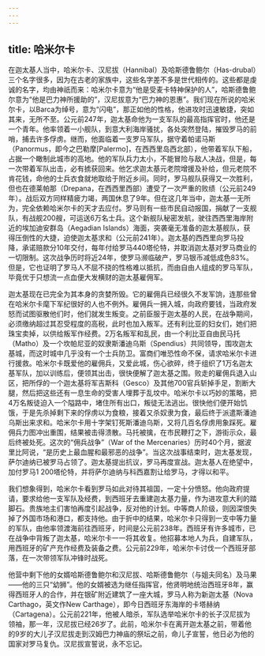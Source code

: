 ```yaml
---
---
---
```

title: 哈米尔卡
---




在迦太基人当中，哈米尔卡、汉尼拔（Hannibal）及哈斯德鲁鲍尔（Has-drubal）三个名字很多，因为在古老的家族中，这些名字差不多是世代相传的。这些都是虔诚的名字，均由神祇而来：哈米尔卡意为“他是受麦卡特神保护的人”，哈斯德鲁鲍尔意为“他是巴力神所援助的”，汉尼拔意为“巴力神的恩惠”。我们现在所说的哈米尔卡，以Barca为绰号，意为“闪电”，那正如他的性格，他进攻时迅速敏捷，突如其来，无所不至。公元前247年，迦太基命他为一支军队的最高指挥官时，他还是一个青年。他率领着一小舰队，到意大利海岸骚扰，各处突然登陆，摧毁罗马的前哨，捕去许多俘虏。继而，他面临着一支罗马军队，据守着帕诺马斯（Panormus，即今之巴勒摩[Palermo]，在西西里岛西北部），他带着军队下船，占据一个瞰制此城市的高地。他的军队兵力太小，不能冒险与敌人决战，但是，每一次带着军队出击，必有掳获回来。他乞求迦太基元老院增援及补给，但元老院不肯花钱，命他的士兵衣食就地取给于附近乡间。同时，罗马舰队获得又一次胜利，但也在德莱帕那（Drepana，在西西里西部）遭受了一次严重的败绩（公元前249年）。战后双方同样精疲力竭，两国休息了9年。但在这几年当中，迦太基一无所为，完全依赖哈米尔卡的天才去应付。罗马则有一些市民自动报国，捐献了一支舰队，有战舰200艘，可运送6万名士兵。这个新舰队秘密发航，驶往西西里海岸附近的埃加迪安群岛（Aegadian Islands）海面，突袭毫无准备的迦太基舰队，获得压倒性的大捷，迫使迦太基求和（公元前241年）。迦太基的西西里向罗马投降，承诺赔款分10年交付，每年付给罗马440塔伦特，并取消迦太基对罗马商业的一切限制。这次战争历时将近24年，使罗马濒临破产，罗马银币减低成色83%。但是，它也证明了罗马人不屈不挠的性格难以抵抗，而由自由人组成的罗马军队，毕竟优于只想流一点血便大发横财的迦太基雇佣军。

迦太基现在已完全为其本身的贪婪所毁。它的雇佣兵已经很久不发军饷，连那些曾在哈米尔卡麾下军纪很好的人也不例外。雇佣兵一拥入城，向政府要钱，当政府发怒而试图驱散他们时，他们就发生叛变。之前臣服于迦太基的人民，在战争期间，必须缴纳超过其忍受程度的高税，此时也加入叛军。还有利比亚的妇女们，她们把珠宝卖掉，以供给叛军作经费。2万名叛军和乱民，由一个利比亚自由民马托（Matho）及一个坎帕尼亚的奴隶斯潘迪乌斯（Spendius）共同领导，围攻迦太基城，而这时城中几乎没有一个士兵防卫。富商们唯恐性命不保，请求哈米尔卡进行援救。哈米尔卡既爱他的雇佣兵，又爱此城，伤心欲碎，终于组织了1万名迦太基军队，加以训练后，便领其出击，很快便解了迦太基之围。败走的雇佣兵退入山区，把所俘的一个迦太基将军吉斯科（Gesco）及其他700官兵斩掉手足，割断大腿，然后把这些还有一息生命的受害人埋葬于乱坟中。哈米尔卡以巧妙的策略，把4万名叛徒迫入一个隘路中，堵住所有出口，叛徒无法逃出。很快他们便开始饥饿，于是先杀掉剩下来的俘虏以为食粮，接着又杀奴隶为食，最后终于派遣斯潘迪乌斯出来求和。哈米尔卡用十字架钉死斯潘迪乌斯，又将几百名俘虏用象踩死。雇佣兵力图冲出重围，结果被击得溃散。马托被擒，在市民鞭打之下，游街示众，最后终被处死。这次的“佣兵战争”（War of the Mercenaries）历时40个月，据波里比阿说，“是历史上最血腥和最邪恶的战争”。当这次战事结束时，迦太基发现，萨尔迪纳已被罗马占领了。迦太基提出抗议，罗马再度宣战。迦太基人在绝望中，加付罗马1 200塔伦特，并将萨尔迪纳与科西嘉割让给罗马，才得以和平。

我们想象得到，哈米尔卡看到罗马如此对待其祖国，一定十分愤怒。他向政府提请，要求给他一支军队及经费，到西班牙去重建迦太基力量，作为进攻意大利的踏脚石。贵族地主们害怕再度引起战争，反对他的计划。中等商人阶级，则因深恨失掉了外国市场和港口，都支持他。由于折中的结果，哈米尔卡只得到一支中等力量的军队，由他率领渡海前往西班牙，时间是公元前238年。西班牙有许多城市，已在战争中背叛了迦太基，哈米尔卡一一将其收复。他招募本地人为兵，自建军队，用西班牙的矿产充作经费及装备之费。公元前229年，哈米尔卡讨伐一个西班牙部落，在一次带领军队冲锋时战死。

他营中剩下他的女婿哈斯德鲁鲍尔和汉尼拔、哈斯德鲁鲍尔（与姐夫同名）及马果——他的三只“幼狮”。他的女婿被选为继任指挥官，他贤明地统治西班牙8年，赢得西班牙人的合作，并在银矿附近建筑了一座大城，罗马人称为新迦太基（Nova Carthago，英文作New Carthage），即今日西班牙东海岸的卡塔赫纳（Cartagena）。公元前221年，他被人暗杀，军队选举哈米尔卡的长子汉尼拔为领袖，那一年，汉尼拔已经26岁了。此前，哈米尔卡在离开迦太基之前，带着他的9岁的大儿子汉尼拔走到汉姆巴力神庙的祭坛之前，命儿子宣誓，他日必为他的国家对罗马复仇。汉尼拔宣誓说，永不忘记。